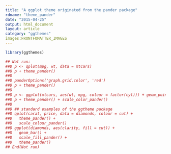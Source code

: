 ```yaml
---
title: "A ggplot theme originated from the pander package"
rdname: "theme_pander"
date: "2015-04-25"
output: html_document
layout: article
category: "ggthemes"
images:FRONTFOMATTER_IMAGES
---
```


```r
library(ggthemes)
```

```r
## Not run: 
##D p <- qplot(mpg, wt, data = mtcars)
##D p + theme_pander()
##D 
##D panderOptions('graph.grid.color', 'red')
##D p + theme_pander()
##D 
##D p <- ggplot(mtcars, aes(wt, mpg, colour = factor(cyl))) + geom_point()
##D p + theme_pander() + scale_color_pander()
##D 
##D ## standard examples of the ggtheme package
##D qplot(carat, price, data = diamonds, colour = cut) +
##D   theme_pander() +
##D   scale_colour_pander()
##D ggplot(diamonds, aes(clarity, fill = cut)) +
##D   geom_bar() +
##D   scale_fill_pander() +
##D   theme_pander()
## End(Not run)



```
